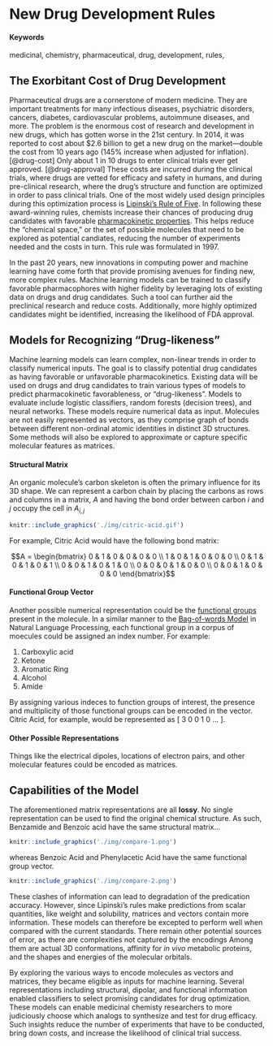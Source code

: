 # New Drug Development Rules {#drug-rules}

#### Keywords

medicinal, chemistry, pharmaceutical, drug, development, rules,

## The Exorbitant Cost of Drug Development

Pharmaceutical drugs are a cornerstone of modern medicine.
They are important treatments for many infectious diseases, psychiatric disorders, cancers, diabetes, cardiovascular problems, autoimmune diseases, and more.
The problem is the enormous cost of research and development in new drugs, which has gotten worse in the 21st century.
In 2014, it was reported to cost about $2.6 billion to get a new drug on the market—double the cost from 10 years ago (145% increase when adjusted for inflation). [@drug-cost]
Only about 1 in 10 drugs to enter clinical trials ever get approved. [@drug-approval]
These costs are incurred during the clinical trials, where drugs are vetted for efficacy and safety in humans, and during pre-clinical research, where the drug's structure and function are optimized in order to pass clinical trials.
One of the most widely used design principles during this optimization process is [Lipinski's Rule of Five](https://en.wikipedia.org/wiki/Lipinski%27s_rule_of_five).
In following these award-winning rules, chemists increase their chances of producing drug candidates with favorable [pharmacokinetic properties](https://en.wikipedia.org/wiki/Pharmacokinetics).
This helps reduce the "chemical space," or the set of possible molecules that need to be explored as potential candiates, reducing the number of experiments needed and the costs in turn.
This rule was formulated in 1997.

In the past 20 years, new innovations in computing power and machine learning have come forth that provide promising avenues for finding new, more complex rules.
Machine learning models can be trained to classify favorable pharmacophores with higher fidelity by leveraging lots of existing data on drugs and drug candidates.
Such a tool can further aid the preclinical research and reduce costs.
Additionally, more highly optimized candidates might be identified, increasing the likelihood of FDA approval.

## Models for Recognizing "Drug-likeness"

Machine learning models can learn complex, non-linear trends in order to classify numerical inputs.
The goal is to classify potential drug candidates as having favorable or unfavorable pharmacokinetics.
Existing data will be used on drugs and drug candidates to train various types of models to predict pharmacokinetic favorableness, or "drug-likeness".
Models to evaluate include logistic classifiers, random forests (decision trees), and neural networks.
These models require numerical data as input. Molecules are not easily represented as vectors, as they comprise graph of bonds between different non-ordinal atomic identities in distinct 3D structures.
Some methods will also be explored to approximate or capture specific molecular features as matrices.

#### Structural Matrix

An organic molecule's carbon skeleton is often the primary influence for its 3D shape.
We can represent a carbon chain by placing the carbons as rows and columns in a matrix, $A$ and having the bond order between carbon $i$ and $j$ occupy the cell in $A_{i,j}$

```r
knitr::include_graphics('./img/citric-acid.gif')
```

For example, Citric Acid would have the following bond matrix:

$$A = \begin{bmatrix}
0 & 1 & 0 & 0 & 0 & 0 \\ 
1 & 0 & 1 & 0 & 0 & 0 \\
0 & 1 & 0 & 1 & 0 & 1 \\
0 & 0 & 1 & 0 & 1 & 0 \\
0 & 0 & 0 & 1 & 0 & 0 \\
0 & 0 & 1 & 0 & 0 & 0
\end{bmatrix}$$

#### Functional Group Vector

Another possible numerical representation could be the [functional groups](https://en.wikipedia.org/wiki/Functional_group) present in the molecule.
In a similar manner to the [Bag-of-words Model](https://en.wikipedia.org/wiki/Bag-of-words_model) in Natural Language Processing, each functional group in a corpus of moecules could be assigned an index number.
For example:

  1. Carboxylic acid
  1. Ketone
  1. Aromatic Ring
  1. Alcohol
  1. Amide

By assigning various indeces to function groups of interest, the presence and multiplicity of those functional groups can be encoded in the vector. Citric Acid, for example, would be represented as $[\ 3\ 0\ 0\ 1\ 0\ ...\ ]$.

#### Other Possible Representations

Things like the electrical dipoles, locations of electron pairs, and other molecular features could be encoded as matrices.


## Capabilities of the Model

The aforementioned matrix representations are all **lossy**.
No single representation can be used to find the original chemical structure.
As such, Benzamide and Benzoic acid have the same structural matrix...

```r
knitr::include_graphics('./img/compare-1.png')
```

whereas Benzoic Acid and Phenylacetic Acid have the same functional group vector.

```r
knitr::include_graphics('./img/compare-2.png')
```

These clashes of information can lead to degradation of the predication accuracy.
However, since Lipinski's rules make predictions from scalar quantities, like weight and solubility, matrices and vectors contain more information.
These models can therefore be excepted to perform well when compared with the current standards.
There remain other potential sources of error, as there are complexities not captured by the encodings
Among them are actual 3D conformations, affinity for *in vivo* metabolic proteins, and the shapes and energies of the molecular orbitals.

By exploring the various ways to encode molecules as vectors and matrices, they became eligible as inputs for machine learning.
Several representations including structural, dipolar, and functional information enabled classifiers to select promising candidates for drug optimization.
These models can enable medicinal chemisty researchers to more judiciously choose which analogs to synthesize and test for drug efficacy.
Such insights reduce the number of experiments that have to be conducted, bring down costs, and increase the likelihood of clinical trial success.



